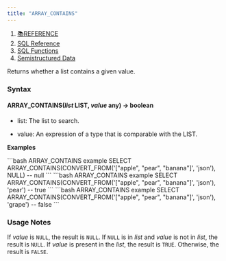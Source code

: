 ```yaml
---
title: "ARRAY_CONTAINS"
---
```


1. [📚REFERENCE](/reference)
2. [SQL Reference](/reference/sql-reference)
3. [SQL Functions](/reference/sql-reference/all-functions)
4. [Semistructured Data](/reference/sql-reference/all-functions/semistructured-data)

Returns whether a list contains a given value.

### Syntax

#### ARRAY\_CONTAINS(*list* LIST, *value* any) → boolean

* list: The list to search.

* value: An expression of a type that is comparable with the LIST.

**Examples**

<CodeGroup>
  ```bash ARRAY_CONTAINS example
  SELECT ARRAY_CONTAINS(CONVERT_FROM('["apple", "pear", "banana"]', 'json'), NULL)
  -- null
  ```
</CodeGroup>

<CodeGroup>
  ```bash ARRAY_CONTAINS example
  SELECT ARRAY_CONTAINS(CONVERT_FROM('["apple", "pear", "banana"]', 'json'), 'pear')
  -- true
  ```
</CodeGroup>

<CodeGroup>
  ```bash ARRAY_CONTAINS example
  SELECT ARRAY_CONTAINS(CONVERT_FROM('["apple", "pear", "banana"]', 'json'), 'grape')
  -- false
  ```
</CodeGroup>

### Usage Notes

If *value* is `NULL`, the result is `NULL`. If `NULL` is in *list* and *value* is not in *list*, the result is `NULL`. If *value* is present in the *list*, the result is `TRUE`. Otherwise, the result is `FALSE`.
